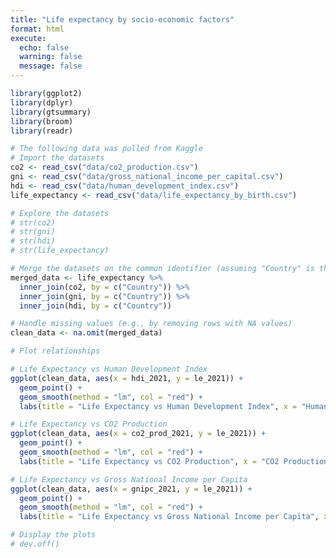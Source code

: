 ```yaml
---
title: "Life expectancy by socio-economic factors"
format: html
execute: 
  echo: false
  warning: false
  message: false
---
```


```r
library(ggplot2)
library(dplyr)
library(gtsummary)
library(broom)
library(readr)

# The following data was pulled from Kaggle
# Import the datasets
co2 <- read_csv("data/co2_production.csv")
gni <- read_csv("data/gross_national_income_per_capital.csv")
hdi <- read_csv("data/human_development_index.csv")
life_expectancy <- read_csv("data/life_expectancy_by_birth.csv")

# Explore the datasets
# str(co2)
# str(gni)
# str(hdi)
# str(life_expectancy)

# Merge the datasets on the common identifier (assuming "Country" is the common columns)
merged_data <- life_expectancy %>%
  inner_join(co2, by = c("Country")) %>%
  inner_join(gni, by = c("Country")) %>%
  inner_join(hdi, by = c("Country"))

# Handle missing values (e.g., by removing rows with NA values)
clean_data <- na.omit(merged_data)

# Plot relationships

# Life Expectancy vs Human Development Index
ggplot(clean_data, aes(x = hdi_2021, y = le_2021)) +
  geom_point() +
  geom_smooth(method = "lm", col = "red") +
  labs(title = "Life Expectancy vs Human Development Index", x = "Human Development Index", y = "Life Expectancy (years)")

# Life Expectancy vs CO2 Production
ggplot(clean_data, aes(x = co2_prod_2021, y = le_2021)) +
  geom_point() +
  geom_smooth(method = "lm", col = "red") +
  labs(title = "Life Expectancy vs CO2 Production", x = "CO2 Production (metric tons per capita)", y = "Life Expectancy (years)")

# Life Expectancy vs Gross National Income per Capita
ggplot(clean_data, aes(x = gnipc_2021, y = le_2021)) +
  geom_point() +
  geom_smooth(method = "lm", col = "red") +
  labs(title = "Life Expectancy vs Gross National Income per Capita", x = "Gross National Income per Capita (USD)", y = "Life Expectancy (years)")

# Display the plots
# dev.off()
```
